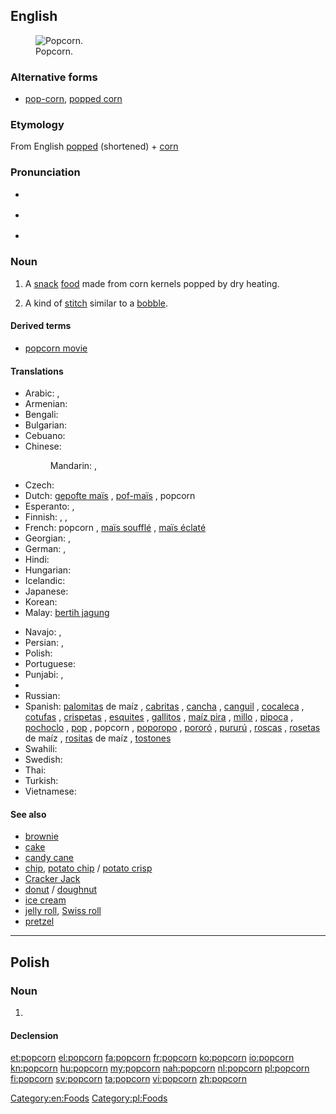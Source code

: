{{also|Popcorn}}
==English==
[[Image:Popcorn04.jpg|thumb|right|Popcorn.]]

===Alternative forms===
* [[pop-corn]], [[popped corn]]

===Etymology===
From English [[popped]] (shortened) + [[corn]]

===Pronunciation===
* {{a|UK}} {{IPA|/ˈpɒp.kɔː(ɹ)n/}} {{X-SAMPA|/"pQpkO:n/}}
* {{a|US}} {{IPA|/ˈpɑp.kɔɹn/}} {{X-SAMPA|/"pApkOrn/}}
* {{a|Boston|New England}} {{IPA|/ˈpʌp.kɔrn/|[ˈpʌp.kɒːn]|[ˈpʌp.kɔɹn]}}

===Noun===
{{en-noun|s|-}}

# {{mostly|uncountable}} A [[snack]] [[food]] made from corn kernels popped by dry heating.
# {{knitting}} A kind of [[stitch]] similar to a [[bobble]].

====Derived terms====
* [[popcorn movie]]

====Translations====
{{trans-top|popcorn}}
* Arabic: {{t-|ar|فشار|m|tr=fushaar}},  {{t-|ar|بوبكورن|m|tr=bubkuurn}}
* Armenian: {{t-|hy|ադի-բուդի|tr=adi-budi}}
* Bengali: {{t|bn|পপকর্ন|tr=popkorn|sc=Beng}}
* Bulgarian: {{t|bg|пукакнка |f|tr=pukaknka|sc=Cyrl}}
* Cebuano: {{tø|ceb|papkorn}}
* Chinese:
*: Mandarin: {{t-|cmn|玉米花|tr=yùmǐhuā|sc=Hani}},  {{t|cmn|爆米花|tr=bàomǐhuā|sc=Hani}}
* Czech: {{t-|cs|popcorn|m}}
* Dutch: [[gepofte maïs]] {{m}}, [[pof-maïs]] {{m}}, popcorn {{m}}
* Esperanto: {{t-|eo|krevmaizo}}, {{t-|eo|pufmaizo}}
* Finnish: {{t+|fi|popcorn}}, {{t+|fi|paukkumaissi}}, {{t-|fi|paahtomaissi}}
* French: popcorn {{m}}, [[maïs soufflé]] {{m}}, [[maïs éclaté]] {{m}} {{qualifier|Canadian French}}
* Georgian: {{t-|ka|პოპკორნი|tr=popkorni|sc=Geor}}, {{t-|ka|ბატი-ბუტი|tr=bati-buti|sc=Geor}}
* German: {{t+|de|Popcorn|n}}, {{t-|de|Puffmais|m}}
* Hindi: {{t-|hi|पॉपकॉर्न|tr=popkorn}}
* Hungarian: {{t+|hu|pattogatott kukorica}}
* Icelandic: {{t-|is|poppkorn|n}}
* Japanese: {{t-|ja|ポップコーン|tr=poppukōn}}
* Korean: {{t-|ko|팝콘|tr=papkon|sc=Hang}}
* Malay: [[bertih jagung]]
{{trans-mid}}
* Navajo: {{tø|nv|naadą́ą́ʼ dilchxoshí}}, {{tø|nv|diltáłii}}
* Persian: {{t-|fa|پف فیل|tr=pofefil}}, {{t+|fa|چس فیل|tr=ĉosefil}}
* Polish: {{t+|pl|popcorn|m}}
* Portuguese: {{t+|pt|pipoca|f}}
* Punjabi: {{t|pa|ਪੋਪਕੋਰਨ|m|tr=popkorn|sc=Guru}}, {{t|pa|ਭੁੱਟਾ|m|tr=phutta|sc=Guru}}
* {{trreq|ro}}
* Russian: {{t+|ru|попкорн|m|tr=popkórn}}
* Spanish: [[palomita]]s de maíz {{f}} {{qualifier|especially Costa Rica|Honduras|Mexico|Nicaragua|Spain}}, [[cabrita]]s {{f}} {{qualifier|Chile}}, [[cancha]] {{f}} {{qualifier|Peru - also canchita}}, [[canguil]] {{m}} {{qualifier|Ecuador}}, [[cocaleca]] {{f}} {{qualifier|Dominican Republic}}, [[cotufa]]s {{f}} {{qualifier|Spain’s Canary Islands|Venezuela}}, [[crispeta]]s {{f}} {{qualifier|Colombia|Northern Central Mexico}}, [[esquite]]s {{m}} {{qualifier|Northwestern Mexico}}, [[gallito]]s {{m}} {{qualifier|Northwestern Venezuela}}, [[maíz pira]] {{f}} {{qualifier|Colombia}}, [[millo]] {{m}} {{qualifier|Panama}}, [[pipoca]] {{f}} {{qualifier|Bolivia}}, [[pochoclo]] {{m}} {{qualifier|Argentina}}, [[pop]] {{m}} {{qualifier|Uruguay}}, popcorn {{m}} {{qualifier|Panama|Puerto Rico}}, [[poporopo]] {{m}} {{qualifier|Guatemala}}, [[pororó]] {{m}} {{qualifier|Eastern Bolivia|Northern and Western Argentina|Paraguay|Uruguay}}, [[pururú]] {{m}} {{qualifier|Northern Central Argentina}}, [[rosca]]s {{f}} {{qualifier|Spain’s Canary Islands}}, [[roseta]]s de maíz {{f}} {{qualifier|El Salvador|Puerto Rico|Southern Spain}}, [[rosita]]s de maíz {{f}} {{qualifier|Cuba}}, [[tostón|tostones]] {{m}} {{qualifier|Southeastern Spain}}
* Swahili: {{t|sw|bisi}}
* Swedish: {{t+|sv|popcorn|n}}
* Thai: {{t|th|ป๊อปคอร์น|tr=popcorn|sc=Thai}}
* Turkish: {{t-|tr|patlamış mısır}}
* Vietnamese: {{t-|vi|bắp rang}}
{{trans-bottom}}

====See also====
* [[brownie]]
* [[cake]]
* [[candy cane]]
* [[chip]], [[potato chip]] / [[potato crisp]]
* [[Cracker Jack]]
* [[donut]] / [[doughnut]]
* [[ice cream]]
* [[jelly roll]], [[Swiss roll]]
* [[pretzel]]

[[Category:en:Foods]]

----

==Polish==

===Noun===
{{pl-noun|m}}

# {{l|en|popcorn}}

====Declension====
{{pl-decl-noun-sing
|popcorn
|popcornu
|popcornowi
|popcorn
|popcornem
|popcornie
|popcornie
}}

[[Category:pl:Foods]]

[[et:popcorn]]
[[el:popcorn]]
[[fa:popcorn]]
[[fr:popcorn]]
[[ko:popcorn]]
[[io:popcorn]]
[[kn:popcorn]]
[[hu:popcorn]]
[[my:popcorn]]
[[nah:popcorn]]
[[nl:popcorn]]
[[pl:popcorn]]
[[fi:popcorn]]
[[sv:popcorn]]
[[ta:popcorn]]
[[vi:popcorn]]
[[zh:popcorn]]